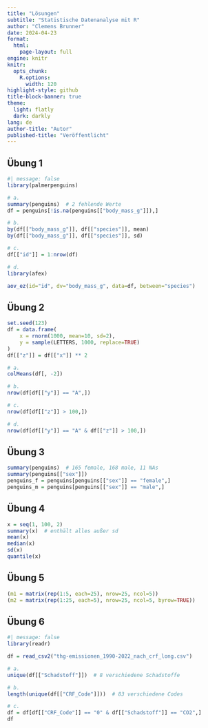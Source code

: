 ```yaml
---
title: "Lösungen"
subtitle: "Statistische Datenanalyse mit R"
author: "Clemens Brunner"
date: 2024-04-23
format:
  html:
    page-layout: full
engine: knitr
knitr:
  opts_chunk: 
    R.options:
      width: 120
highlight-style: github
title-block-banner: true
theme:
  light: flatly
  dark: darkly
lang: de
author-title: "Autor"
published-title: "Veröffentlicht"
---
```


## Übung 1

```r
#| message: false
library(palmerpenguins)

# a.
summary(penguins)  # 2 fehlende Werte
df = penguins[!is.na(penguins[["body_mass_g"]]),]

# b.
by(df[["body_mass_g"]], df[["species"]], mean)
by(df[["body_mass_g"]], df[["species"]], sd)

# c.
df[["id"]] = 1:nrow(df)

# d.
library(afex)

aov_ez(id="id", dv="body_mass_g", data=df, between="species")
```


## Übung 2

```r
set.seed(123)
df = data.frame(
    x = rnorm(1000, mean=10, sd=2),
    y = sample(LETTERS, 1000, replace=TRUE)
)
df[["z"]] = df[["x"]] ** 2

# a.
colMeans(df[, -2])

# b.
nrow(df[df[["y"]] == "A",])

# c.
nrow(df[df[["z"]] > 100,])

# d.
nrow(df[df[["y"]] == "A" & df[["z"]] > 100,])
```


## Übung 3

```r
summary(penguins)  # 165 female, 168 male, 11 NAs
summary(penguins[["sex"]])
penguins_f = penguins[penguins[["sex"]] == "female",]
penguins_m = penguins[penguins[["sex"]] == "male",]
```


## Übung 4

```r
x = seq(1, 100, 2)
summary(x)  # enthält alles außer sd
mean(x)
median(x)
sd(x)
quantile(x)
```


## Übung 5

```r
(m1 = matrix(rep(1:5, each=25), nrow=25, ncol=5))
(m2 = matrix(rep(1:25, each=5), nrow=25, ncol=5, byrow=TRUE))
```


## Übung 6

```r
#| message: false
library(readr)

df = read_csv2("thg-emissionen_1990-2022_nach_crf_long.csv")

# a.
unique(df[["Schadstoff"]])  # 8 verschiedene Schadstoffe

# b.
length(unique(df[["CRF_Code"]]))  # 83 verschiedene Codes

# c.
df = df[df[["CRF_Code"]] == "0" & df[["Schadstoff"]] == "CO2",]
df
```
